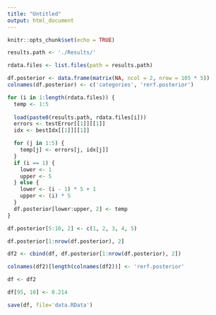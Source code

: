 ```yaml
---
title: "Untitled"
output: html_document
---
```


```r
knitr::opts_chunk$set(echo = TRUE)
```


```r
results.path <- './Results/'

rdata.files <- list.files(path = results.path)

df.posterior <- data.frame(matrix(NA, ncol = 2, nrow = 105 * 5))
colnames(df.posterior) <- c('categories', 'rerf.posterior')

for (i in 1:length(rdata.files)) {
  temp <- 1:5
  
  load(paste0(results.path, rdata.files[i]))
  errors <- testError[[1]][[1]]
  idx <- bestIdx[[1]][[1]]

  for (j in 1:5) {
    temp[j] <- errors[j, idx[j]]
  }
  if (i == 1) {
    lower <- 1
    upper <- 5
  } else {
    lower <- (i - 1) * 5 + 1
    upper <- (i) * 5
  }
  df.posterior[lower:upper, 2] <- temp
}
```

```r

df.posterior[5:10, 2] <- c(1, 2, 3, 4, 5)

df.posterior[1:nrow(df.posterior), 2]

df2 <- cbind(df, df.posterior[1:nrow(df.posterior), 2])
```



```r
colnames(df2)[length(colnames(df2))] <- 'rerf.posterior'

df <- df2

df[95, 10] <- 0.214
```

```r
save(df, file='data.RData')
```

